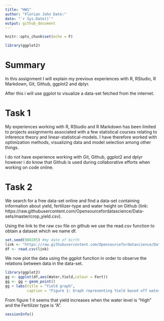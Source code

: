 ```yaml
---
title: "HW1"
author: "Florian John Date:"
date: "`r Sys.Date()`"
output: github_document
---
```


```r
knitr::opts_chunk$set(echo = F)
```

```r
library(ggplot2)
```


# Summary 
In this assignment I will explain my previous experiences with R, RStudio, R Markdown, Git, Github, ggplot2 and dplyr. 

After this i will use ggplot to visualize a data-set fetched from the internet. 

# Task 1 

\textit{prior experiences:}

My experiences working with R, RStudio and R Markdown has been limited to projects assignments associated with a few statistical courses relating to inference theory and linear-statistical-models.
I have therefore worked with optimization methods, visualizing data and model selection among other things.

I do not have experience working with Git, Github, ggplot2 and dplyr however i do know that Github is used during collaborative efforts when working on code online.

# Task 2

\textit{Visualisation of data using ggplot:}

We search for a free data-set online and find a data-set containing information about yield, fertilizer-type and water height on Github 
(link: https://raw.githubusercontent.com/Opensourcefordatascience/Data-sets/master/crop_yield.csv).

Using the link to the raw csv file on github we use the read.csv function to obtain a dataset which we name df.

```r
set.seed(980205) #my date of birth
link <- "https://raw.githubusercontent.com/Opensourcefordatascience/Data-sets/master/crop_yield.csv"
df <- read.csv(link)
```

We now plot the data using the ggplot function in order to observe the relations between data in the data-set.

```r
library(ggplot2)
gg <- ggplot(df,aes(Water,Yield,colour = Fert))
gg <- gg + geom_point()
gg + labs(title = "Yield graph",
          caption = "Figure 1: Graph representing Yield based off water height and fertilizer type")
```

From figure 1 it seems that yield increases when the water level is "High" and the Fertilizer type is "A".

```r
sessionInfo()
```

